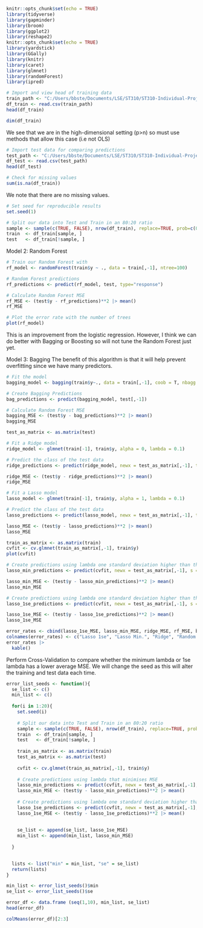 ```r
knitr::opts_chunk$set(echo = TRUE)
library(tidyverse) 
library(gapminder) 
library(broom)
library(ggplot2)
library(reshape2)
knitr::opts_chunk$set(echo = TRUE)
library(yardstick)
library(GGally)
library(knitr)
library(caret)
library(glmnet)
library(randomForest)
library(ipred)
```

```r
# Import and view head of training data
train_path <- "C:/Users/bbste/Documents/LSE/ST310/ST310-Individual-Project/Data/ST310_challenge2_train.csv"
df_train <- read.csv(train_path)
head(df_train)
```

```r
dim(df_train)
```
We see that we are in the high-dimensional setting (p>n) so must use methods that allow this case (i.e not OLS)

```r
# Import test data for comparing predictions
test_path <- "C:/Users/bbste/Documents/LSE/ST310/ST310-Individual-Project/Data/ST310_challenge2_test.csv"
df_test <- read.csv(test_path)
head(df_test)
```


```r
# Check for missing values
sum(is.na(df_train))
```
We note that there are no missing values.

```r
# Set seed for reproducible results
set.seed(1)

# Split our data into Test and Train in an 80:20 ratio
sample <- sample(c(TRUE, FALSE), nrow(df_train), replace=TRUE, prob=c(0.8,0.2))
train  <- df_train[sample, ]
test   <- df_train[!sample, ]
```

Model 2: Random Forest

```r
# Train our Random Forest with 
rf_model <- randomForest(train$y ~ ., data = train[,-1], ntree=100)

# Random Forest predictions
rf_predictions <- predict(rf_model, test, type="response")

# Calculate Random Forest MSE
rf_MSE <- (test$y - rf_predictions)**2 |> mean()
rf_MSE
```


```r
# Plot the error rate with the number of trees
plot(rf_model)
```
This is an improvement from the logistic regression. However, I think we can do better with Bagging or Boosting so will not tune the Random Forest just yet.

Model 3: Bagging
The benefit of this algorithm is that it will help prevent overfitting since we have many predictors.
```r
# Fit the model
bagging_model <- bagging(train$y~., data = train[,-1], coob = T, nbagg = 100 )

# Create Bagging Predictions
bag_predictions <- predict(bagging_model, test[,-1])

# Calculate Random Forest MSE
bagging_MSE <- (test$y - bag_predictions)**2 |> mean()
bagging_MSE
```

```r
test_as_matrix <- as.matrix(test)
```

```r
# Fit a Ridge model
ridge_model <- glmnet(train[-1], train$y, alpha = 0, lambda = 0.1)

# Predict the class of the test data
ridge_predictions <- predict(ridge_model, newx = test_as_matrix[,-1], type = "response")

ridge_MSE <- (test$y - ridge_predictions)**2 |> mean()
ridge_MSE
```

```r
# Fit a Lasso model
lasso_model <- glmnet(train[-1], train$y, alpha = 1, lambda = 0.1)

# Predict the class of the test data
lasso_predictions <- predict(lasso_model, newx = test_as_matrix[,-1], type = "response")

lasso_MSE <- (test$y - lasso_predictions)**2 |> mean()
lasso_MSE
```

```r
train_as_matrix <- as.matrix(train)
cvfit <- cv.glmnet(train_as_matrix[,-1], train$y)
plot(cvfit)
```
```r
# Create predictions using lambda one standard deviation higher than the minimum (to prevent overfitting)
lasso_min_predictions <- predict(cvfit, newx = test_as_matrix[,-1], s = "lambda.min")

lasso_min_MSE <- (test$y - lasso_min_predictions)**2 |> mean()
lasso_min_MSE
```


```r
# Create predictions using lambda one standard deviation higher than the minimum (to prevent overfitting)
lasso_1se_predictions <- predict(cvfit, newx = test_as_matrix[,-1], s = "lambda.1se")

lasso_1se_MSE <- (test$y - lasso_1se_predictions)**2 |> mean()
lasso_1se_MSE
```

```r
error_rates <- cbind(lasso_1se_MSE, lasso_min_MSE, ridge_MSE, rf_MSE, bagging_MSE)
colnames(error_rates) <- c("Lasso 1se", "Lasso Min.", "Ridge", "Random Forest", "Bagging")
error_rates |>
  kable()
```
Perform Cross-Validation to compare whether the minimum lambda or 1se lambda has a lower average MSE.
We will change the seed as this will alter the training and test data each time.

```r
error_list_seeds <- function(){
  se_list <- c()
  min_list <- c()
  
  for(i in 1:20){
    set.seed(i)
  
    # Split our data into Test and Train in an 80:20 ratio
    sample <- sample(c(TRUE, FALSE), nrow(df_train), replace=TRUE, prob=c(0.8,0.2))
    train  <- df_train[sample, ]
    test   <- df_train[!sample, ]
    
    train_as_matrix <- as.matrix(train)
    test_as_matrix <- as.matrix(test)
    
    cvfit <- cv.glmnet(train_as_matrix[,-1], train$y)
    
    # Create predictions using lambda that minimises MSE
    lasso_min_predictions <- predict(cvfit, newx = test_as_matrix[,-1], s = "lambda.min")
    lasso_min_MSE <- (test$y - lasso_min_predictions)**2 |> mean()
    
    # Create predictions using lambda one standard deviation higher than the minimum (to prevent overfitting)
    lasso_1se_predictions <- predict(cvfit, newx = test_as_matrix[,-1], s = "lambda.1se")
    lasso_1se_MSE <- (test$y - lasso_1se_predictions)**2 |> mean()
  
    
    se_list <- append(se_list, lasso_1se_MSE)
    min_list <- append(min_list, lasso_min_MSE)
    
  }
  

  lists <- list("min" = min_list, "se" = se_list)
  return(lists)
}

```

```r
min_list <- error_list_seeds()$min
se_list <- error_list_seeds()$se
```


```r
error_df <- data.frame (seq(1,10), min_list, se_list)
head(error_df)
```

```r
colMeans(error_df)[2:3]
```


